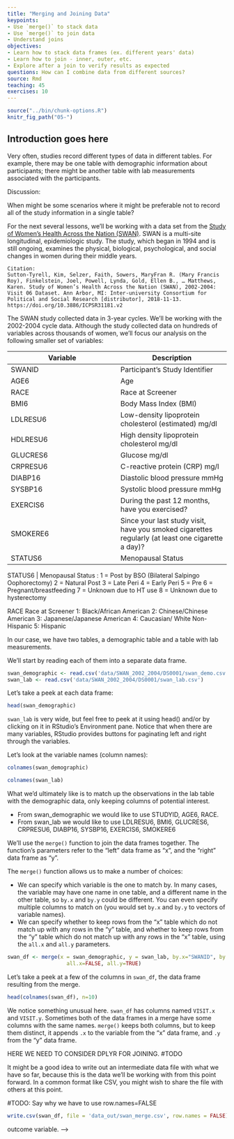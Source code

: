 ```yaml
---
title: "Merging and Joining Data"
keypoints:
- Use `merge()` to stack data
- Use `merge()` to join data
- Understand joins
objectives:
- Learn how to stack data frames (ex. different years' data)
- Learn how to join - inner, outer, etc.
- Explore after a join to verify results as expected
questions: How can I combine data from different sources?
source: Rmd
teaching: 45
exercises: 10
---
```


```r
source("../bin/chunk-options.R")
knitr_fig_path("05-")
```

## Introduction goes here

Very often, studies record different types of data in different tables.  For example, there may be one table with demographic information about participants; there might be another table with lab measurements associated with the participants.

Discussion:

When might be some scenarios where it might be preferable not to record all of the study information in a single table?

For the next several lessons, we'll be working with a data set from the [Study of Women's Health Across the Nation (SWAN)](https://www.swanstudy.org/).  SWAN is a multi-site longitudinal, epidemiologic study.  The study, which began in 1994 and is still ongoing, examines the physical, biological, psychological, and social changes in women during their middle years.
```
Citation: 
Sutton-Tyrell, Kim, Selzer, Faith, Sowers, MaryFran R. (Mary Francis Roy), Finkelstein, Joel, Powell, Lynda, Gold, Ellen B., … Matthews, Karen. Study of Women’s Health Across the Nation (SWAN), 2002-2004: Visit 06 Dataset. Ann Arbor, MI: Inter-university Consortium for Political and Social Research [distributor], 2018-11-13. https://doi.org/10.3886/ICPSR31181.v2
```

The SWAN study collected data in 3-year cycles.  We'll be working with the 2002-2004 cycle data.  Although the study collected data on hundreds of variables across thousands of women, we'll focus our analysis on the following smaller set of variables:

Variable | Description
------------- | -------------
SWANID | Participant's Study Identifier
AGE6 | Age
RACE | Race at Screener
BMI6 | Body Mass Index (BMI)
LDLRESU6 | Low-density lipoprotein cholesterol (estimated) mg/dl
HDLRESU6 | High density lipoprotein cholesterol mg/dl
GLUCRES6 | Glucose mg/dl
CRPRESU6 | C-reactive protein (CRP) mg/l
DIABP16 | Diastolic blood pressure mmHg
SYSBP16 | Systolic blood pressure mmHg
EXERCIS6 | During the past 12 months, have you exercised?
SMOKERE6 |  Since your last study visit, have you smoked cigarettes regularly (at least one cigarette a day)?
STATUS6 | Menopausal Status 



STATUS6 | Menopausal Status :
 1 = Post by BSO (Bilateral Salpingo Oophorectomy)
 2 = Natural Post
 3 = Late Peri
 4 = Early Peri
 5 = Pre
6 = Pregnant/breastfeeding
7 = Unknown due to HT use
8 = Unknown due to hysterectomy

RACE Race at Screener
1: Black/African American
2: Chinese/Chinese American
3: Japanese/Japanese American
4: Caucasian/ White Non-Hispanic
5: Hispanic



In our case, we have two tables, a demographic table and a table with lab measurements.

We'll start by reading each of them into a separate data frame.

```r
swan_demographic <- read.csv('data/SWAN_2002_2004/DS0001/swan_demo.csv')
swan_lab <- read.csv('data/SWAN_2002_2004/DS0001/swan_lab.csv')
```

Let's take a peek at each data frame:
```r
head(swan_demographic)
```

`swan_lab` is very wide, but feel free to peek at it using head() and/or by clicking on it in RStudio's Environment pane.  Notice that when there are many variables, RStudio provides buttons for paginating left and right through the variables.

Let's look at the variable names (column names):

```r
colnames(swan_demographic)
```

```r
colnames(swan_lab)
```

What we'd ultimately like is to match up the observations in the lab table with the demographic data, only keeping columns of potential interest.

* From swan_demographic we would like to use STUDYID, AGE6, RACE.
* From swan_lab we would like to use LDLRESU6, BMI6, GLUCRES6, CRPRESU6, DIABP16, SYSBP16, EXERCIS6, SMOKERE6

We'll use the `merge()` function to join the data frames together.  The function's parameters refer to the "left" data frame as "x", and the "right" data frame as "y".

The `merge()` function allows us to make a number of choices:

* We can specify which variable is the one to match by.  In many cases, the variable may have one name in one table, and a different name in the other table, so `by.x` and `by.y` could be different.  You can even specify multiple columns to match on (you would set `by.x` and `by.y` to vectors of variable names).
* We can specify whether to keep rows from the "x" table which do not match up with any rows in the "y" table, and whether to keep rows from the "y" table which do not match up with any rows in the "x" table, using the `all.x` and `all.y` parameters.

```r
swan_df <- merge(x = swan_demographic, y = swan_lab, by.x="SWANID", by.y="SWANID",
                   all.x=FALSE, all.y=TRUE)
```

Let's take a peek at a few of the columns in `swan_df`, the data frame resulting from the merge.

```r
head(colnames(swan_df), n=10)
```

We notice something unusual here.  `swan_df` has columns named `VISIT.x` and `VISIT.y`.  Sometimes both of the data frames in a merge have some columns with the same names.  `merge()` keeps both columns, but to keep them distinct, it appends `.x` to the variable from the "x" data frame, and `.y` from the "y" data frame.



HERE WE NEED TO CONSIDER DPLYR FOR JOINING. #TODO

It might be a good idea to write out an intermediate data file with what we have so far, because this is the data we'll be working with from this point forward.  In a common format like CSV, you might wish to share the file with others at this point.

#TODO: Say why we have to use row.names=FALSE

```r
write.csv(swan_df, file = 'data_out/swan_merge.csv', row.names = FALSE)
```


<!-- ## STOP HERE BUT SAVE THE STUFF BELOW -->

<!-- Variables of interest: -->
<!-- BMI, BP, LDL, TC, HDL, GLU, AGE, -->
<!-- -We are interested in the association between TC and BMI categories. (Total chol (TC) = outcome and glucose (main predictor)) -->

<!-- 1. After merging, first look at NAs and summaries of variables. -->
<!-- ```{r, eval=TRUE} -->
<!-- # Look at descriptive statistics of all independent variables -->

<!-- summary(merge_df$LBXTC) # total chol --> outcome variable. -->
<!-- sd(merge_df$LBXTC, na.rm = TRUE) # gives standard deviation; removes na values (na.rm=TRUE) -->
<!-- summary(merge_df$LBXGLU) # glucose -->
<!-- summary(merge_df$BMXBMI) # BMI -->
<!-- summary(merge_df$RIDAGEYR) #TODO exclude people <18yo now.  -->
<!-- ``` -->

<!-- 2. Next, let's look at these variables in detail with graphs: -->
<!-- ```{r, eval=TRUE} -->
<!-- hist(merge_df$LBXTC, breaks = 30, xlab = "Total cholesterol (TC) (mg/dl)",  main = "Distribution of Total Cholesterol") # looks normal overall -->
<!-- hist(merge_df$LBXGLU, breaks = 100) # right skewed -->
<!-- boxplot(merge_df$LBXGLU) # looking at outliers of IV -->
<!-- hist(merge_df$BMXBMI, breaks = 50) # slightly right skewed -->
<!-- boxplot(merge_df$BMXBMI) # looking at outliers of IV -->
<!-- hist(merge_df$RIDAGEYR, breaks = 50) # if you ignore >=80 category and <=10, it's normal looking.  -->

<!-- #TODO Create histograms etc of Blood pressure variables here (for continuous) -->
<!-- ``` -->

<!-- 3. Let's drop anyone under the age of 25 b/c changes in TC may not be apparent in the younger age groups.  -->
<!-- ```{r, eval=TRUE} -->
<!-- merge25_df <- merge_df %>% filter((RIDAGEYR>=25 & RIDAGEYR<80)) #& LBXGLU<=200) -->
<!-- boxplot(merge25_df$LBXGLU) # looking at outliers again in this new dataset -->
<!-- boxplot(merge25_df$BMXBMI) # looking at outliers again -->
<!-- ``` -->

<!-- 4.Let's do scatter plots to see linear relationship between predictors and outcome variable: -->
<!-- ```{r, eval=TRUE} -->
<!-- scatter.smooth(merge25_df$LBXGLU, merge25_df$LBXTC, xlab = "Glucose levels (mg/dl)", ylab = "Total Cholesterol (mg/dl)") -->
<!-- scatter.smooth(merge25_df$BMXBMI, merge25_df$LBXTC, xlab = "BMI", ylab = "Total Cholesterol (mg/dl)") -->
<!-- scatter.smooth(merge25_df$RIDAGEYR, merge25_df$LBXTC, xlab = "Age (years)", ylab = "Total Cholesterol (mg/dl)") -->
<!-- scatter.smooth(merge25_df$LBDHDD, merge25_df$LBXTC, xlab = "HDL", ylab = "Total Cholesterol (mg/dl)") -->
<!-- scatter.smooth(merge25_df$LBDLDL, merge25_df$LBXTC, xlab = "LDL", ylab = "Total Cholesterol (mg/dl)") -->
<!-- ``` -->

<!-- 5. Let's do a correlation matrix now -->
<!-- ```{r, eval=TRUE} -->
<!-- cor(merge25_df[ , c("LBXGLU", "BMXBMI", "RIDAGEYR", "LBDHDD", "LBDLDL")], use = "complete.obs") # everything looks like below 27% multicollinearity. -->
<!-- ``` -->

<!-- BLOOD PRESSURE CATEGORIES: -->
<!-- https://www.heart.org/-/media/data-import/downloadables/pe-abh-what-is-high-blood-pressure-ucm_300310.pdf -->

<!-- 6. Let's create catgegories for variables we are intersted in. -->
<!-- ```{r, eval=TRUE} -->
<!-- bp_cat <- function(sbp, dbp) { -->
<!--  if (is.na(sbp) | is.na(dbp)){ -->
<!--    return(NA) -->
<!--  } -->
<!--   #if (sbp>=180 | dbp >=120) { -->
<!--    # return("Hypertensive Crisis") -->
<!--   #} -->
<!-- if (sbp>=140 | dbp >=90) { -->
<!--     return("Hypertension Stage 2+") -->
<!--   } -->

<!-- if ((sbp>=130 & sbp<=139) | (dbp >=80 & dbp <=89)) { -->
<!--     return("Hypertension Stage 1") -->
<!--   } -->

<!--  if ((sbp>=120 & sbp<=129) &  dbp <80) { -->
<!--     return("Elevated") -->
<!--   } -->

<!--   if (sbp < 120 & dbp <80) { -->
<!--     return("Normal")  -->
<!--   } -->
<!-- }  -->
<!-- ```   -->


<!-- ```{r, eval=TRUE} -->
<!-- # Converting Blood pressure into categories -->
<!-- # merge25_df <- merge25_df %>% mutate(bp_category = bp_cat(BPXSY1, BPXDI1)) -->
<!-- merge25_df$bp_category <- mapply(bp_cat, merge25_df$BPXSY1, merge25_df$BPXDI1) -->
<!-- ``` -->

<!-- Let's first make sure that everything looks okay.  There are over 50 variables, so scrolling through the data frame in the viewer is not a great option. -->

<!-- ```{r, eval=TRUE} -->
<!-- # See what the range of text vales is -->
<!-- unique(merge25_df$bp_category) -->

<!-- # Look at just the pertinent columns -->
<!-- just_bp <- merge25_df %>% select(BPXSY1, BPXDI1, bp_category) # check to make sure no NULL values and categories are correctly created -->

<!-- ``` -->

<!-- ```{r, eval=TRUE} -->
<!-- # Converting to factor  -->
<!-- merge25_df$bp_category <- as.factor(merge25_df$bp_category)  -->
<!-- merge25_df$bp_category <- relevel(merge25_df$bp_category, "Normal") #sets "normal" as reference. -->
<!-- str(merge25_df$bp_category)  # Observe that it's a factor -->
<!-- table(merge25_df$bp_category, useNA = "ifany")  # Inspect the values -->

<!-- barplot(table(merge25_df$bp_category)) #TODO reorder so it looks ordinal -->
<!-- ``` -->

<!-- ```{r, eval=TRUE} -->
<!-- # Convert BMI into categories -->
<!-- merge25_df$BMI_category <- cut(merge25_df$BMXBMI, breaks = c(0, 18.5, 25.0, 30.0, 35.0, 40, 100), labels = c("Underweight", "Normal", "Pre-obese", "Obesity I", "Obesity II", "Obesity III"), right = FALSE) -->

<!-- merge25_df$BMI_category <- relevel(merge25_df$BMI_category, "Normal") #this sets "normal" as the reference category. -->

<!-- summary(merge25_df$BMI_category) -->

<!-- ``` -->

<!-- NOTE: lm ignoes NAs (check this again though).  Make a note of this in the write up of the lesson.  -->

<!-- 7. Simple linear regression models: -->
<!-- ```{r, eval=TRUE} -->
<!-- #TODO: Set appropriate reference levels in factor variables (for BP and BMI) -->

<!-- # glucose -->
<!-- lm_gluc <- lm(LBXTC ~ LBXGLU, data = merge25_df)  -->
<!-- summary(lm_gluc) -->

<!-- # bmi -->
<!-- lm_bmi <- lm(LBXTC ~ BMXBMI, data = merge25_df) -->
<!-- summary(lm_bmi) -->

<!-- # bmi categorical -->
<!-- lm_bmicat <- lm(LBXTC ~ BMI_category, data = merge25_df) -->
<!-- summary(lm_bmicat) -->

<!-- # age -->
<!-- lm_age <- lm(LBXTC ~ RIDAGEYR, data = merge25_df) -->
<!-- summary(lm_age) -->

<!-- # hdl -->
<!-- lm_hdl <- lm(LBXTC ~ LBDHDD, data = merge25_df) -->
<!-- summary(lm_hdl) -->

<!-- # ldl -->
<!-- lm_ldl <- lm(LBXTC ~ LBDLDL, data = merge25_df) -->
<!-- summary(lm_ldl) -->

<!-- # BP categorical -->
<!-- lm_bp <- lm(LBXTC ~ bp_category, data = merge25_df) -->
<!-- summary(lm_bp) -->
<!-- ``` -->

<!-- #TODO  INTERACTION TERMS, look at literature to see which ones need to be created.  -->

<!-- Next: Just creating one big model just to see for now. -->
<!-- ```{r, eval=TRUE} -->
<!-- lm_model <- lm(LBXTC ~ LBXGLU + BMI_category + LBDHDD + LBDLDL + RIDAGEYR + bp_category, data = merge25_df) -->
<!-- summary(lm_model) -->
<!-- ``` -->


